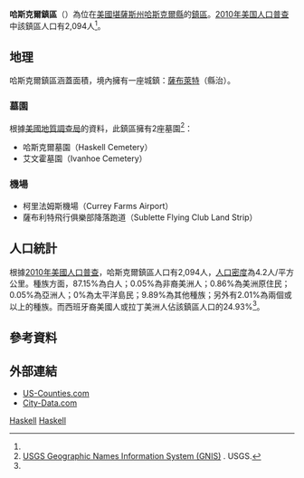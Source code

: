 {{noteTA
|G1=USState
}}
{{Infobox settlement
|official_name = 哈斯克爾鎮區
|native_name = Haskell Township
|settlement_type = 鎮區
|image_map = Map highlighting Haskell Township, Haskell County, Kansas.svg
|map_caption = 哈斯克爾鎮區在哈斯克爾縣的位置
|coordinates_display = inline,title
|coordinates_region = US-KS
|subdivision_type = [[世界政區索引|國家]]
|subdivision_name = [[美国|美国]]
|subdivision_type1 = [[美國行政區劃|州]]
|subdivision_name1 = [[堪薩斯州|堪薩斯州]]
|subdivision_type2 = [[堪萨斯州行政区划|縣]]
|subdivision_name2 = [[哈斯克爾縣_(堪薩斯州)|哈斯克爾縣]]
|area_total_km2 = 498.56
|area_land_km2 = 498.22
|area_water_km2 = 0.34
|area_total_sq_mi = 192.5
|area_land_sq_mi = 192.36
|area_water_sq_mi = 0.13
|area_water_percent = 0.07
|population_as_of = [[2010年美国人口普查|2010]]
|population_footnotes = <ref name=census>{{cite web|url=http://www.census.gov/geo/www/gazetteer/gazetteer2010.html|title=2010 Census Gazetteer Files|publisher=[[美国人口调查局|美国人口调查局]]|accessdate=2016-02-16|archive-url=https://web.archive.org/web/20121021075704/http://www.census.gov/geo/www/gazetteer/gazetteer2010.html|archive-date=2012-10-21|dead-url=yes}}</ref>
|population_total = 2094
|population_density_km2 = auto
|elevation_footnotes = 
|elevation_m = 897
|elevation_ft = 2943
|latd = 37
|latm = 34
|lats = 00
|latNS = N
|longd = 100
|longm = 52
|longs = 22
|longEW = W
|blank_name = [[地名信息系统|GNIS]] feature ID
|blank_info = [http://geonames.usgs.gov/pls/gnispublic/f?p=gnispq:3:::NO::P3_FID:0470608 0470608]
|website = 
|footnotes = 
}}

'''哈斯克爾鎮區'''（{{lang-en|'''Haskell Township'''}}）為位在[[美國|美國]][[堪薩斯州|堪薩斯州]][[哈斯克爾縣_(堪薩斯州)|哈斯克爾縣]]的[[行政鎮區|鎮區]]。[[2010年美国人口普查|2010年美国人口普查]]中該鎮區人口有2,094人<ref name=census/>。

==地理==
哈斯克爾鎮區涵蓋面積{{convert|498.56|km2|sqmi}}，境內擁有一座城鎮：[[薩布萊特_(堪薩斯州)|薩布萊特]]（縣治）。

===墓園===
根據[[美國地質調查局|美國地質調查局]]的資料，此鎮區擁有2座墓園<ref>[http://geonames.usgs.gov/domestic/index.html USGS Geographic Names Information System (GNIS)] {{Wayback|url=http://geonames.usgs.gov/domestic/index.html |date=20190428150204 }}. USGS.</ref>：
*哈斯克爾墓園（Haskell Cemetery）
*艾文霍墓園（Ivanhoe Cemetery）

===機場===
*柯里法姆斯機場（Currey Farms Airport）
*薩布利特飛行俱樂部降落跑道（Sublette Flying Club Land Strip）

==人口統計==
根據[[2010年美國人口普查|2010年美國人口普查]]，哈斯克爾鎮區人口有2,094人，[[人口密度|人口密度]]為4.2人/平方公里。種族方面，87.15%為白人；0.05%為非裔美洲人；0.86%為美洲原住民；0.05%為亞洲人；0%為太平洋島民；9.89%為其他種族；另外有2.01%為兩個或以上的種族。而西班牙裔美國人或拉丁美洲人佔該鎮區人口的24.93%<ref name=census/>。

==參考資料==
{{reflist}}

==外部連結==
* [https://web.archive.org/web/20080723112151/http://www.us-counties.com/localgov/kansas.html US-Counties.com]
* [http://www.city-data.com/township/Haskell-Haskell-KS.html City-Data.com]{{Wayback|url=http://www.city-data.com/township/Haskell-Haskell-KS.html |date=20160303212533 }}

{{哈斯克爾縣 (堪薩斯州)}}

[[Category:哈斯克爾縣鎮區_(堪薩斯州)|Haskell]]
[[Category:堪薩斯州鎮區|Haskell]]